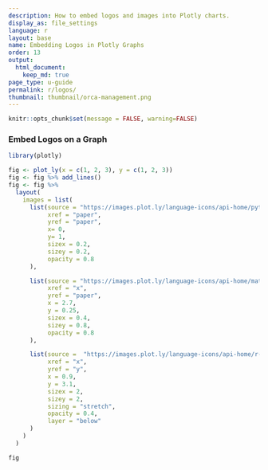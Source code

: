 ```yaml
---
description: How to embed logos and images into Plotly charts.
display_as: file_settings
language: r
layout: base
name: Embedding Logos in Plotly Graphs
order: 13
output:
  html_document:
    keep_md: true
page_type: u-guide
permalink: r/logos/
thumbnail: thumbnail/orca-management.png
---
```


```r
knitr::opts_chunk$set(message = FALSE, warning=FALSE)
```
### Embed Logos on a Graph

```r
library(plotly)

fig <- plot_ly(x = c(1, 2, 3), y = c(1, 2, 3))
fig <- fig %>% add_lines() 
fig <- fig %>%
  layout(
    images = list(
      list(source = "https://images.plot.ly/language-icons/api-home/python-logo.png",
           xref = "paper",
           yref = "paper",
           x= 0,
           y= 1,
           sizex = 0.2,
           sizey = 0.2,
           opacity = 0.8
      ),

      list(source = "https://images.plot.ly/language-icons/api-home/matlab-logo.png",
           xref = "x",
           yref = "paper",
           x = 2.7,
           y = 0.25,
           sizex = 0.4,
           sizey = 0.8,
           opacity = 0.8
      ),

      list(source =  "https://images.plot.ly/language-icons/api-home/r-logo.png",
           xref = "x",
           yref = "y",
           x = 0.9,
           y = 3.1,
           sizex = 2,
           sizey = 2,
           sizing = "stretch",
           opacity = 0.4,
           layer = "below"
      )
    )
  )

fig
```